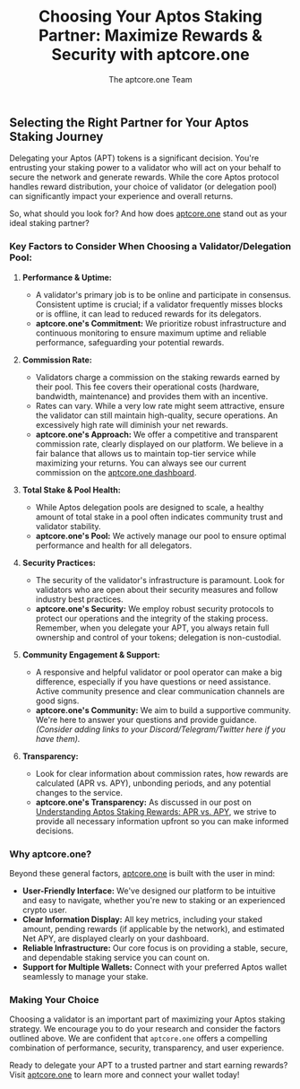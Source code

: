 ﻿---
title: "Choosing Your Aptos Staking Partner: Maximize Rewards & Security with aptcore.one"
description: "Learn key factors for selecting a reliable Aptos (APT) validator pool to maximize your staking rewards and ensure security. Discover why aptcore.one is a trusted choice."
pubDate: "2025-05-13" # Or your desired publication date
heroImage: "/blog-assets/choosing-aptos-validator-partner.jpg" # Example image path
tags: ["Aptos", "Staking", "Validator", "Delegation Pool", "Security", "Crypto Rewards", "aptcore.one"]
author: "The aptcore.one Team"
---

## Selecting the Right Partner for Your Aptos Staking Journey

Delegating your Aptos (APT) tokens is a significant decision. You're entrusting your staking power to a validator who will act on your behalf to secure the network and generate rewards. While the core Aptos protocol handles reward distribution, your choice of validator (or delegation pool) can significantly impact your experience and overall returns.

So, what should you look for? And how does [aptcore.one](https://aptcore.one) stand out as your ideal staking partner?

### Key Factors to Consider When Choosing a Validator/Delegation Pool:

1.  **Performance & Uptime:**
    * A validator's primary job is to be online and participate in consensus. Consistent uptime is crucial; if a validator frequently misses blocks or is offline, it can lead to reduced rewards for its delegators.
    * **aptcore.one's Commitment:** We prioritize robust infrastructure and continuous monitoring to ensure maximum uptime and reliable performance, safeguarding your potential rewards.

2.  **Commission Rate:**
    * Validators charge a commission on the staking rewards earned by their pool. This fee covers their operational costs (hardware, bandwidth, maintenance) and provides them with an incentive.
    * Rates can vary. While a very low rate might seem attractive, ensure the validator can still maintain high-quality, secure operations. An excessively high rate will diminish your net rewards.
    * **aptcore.one's Approach:** We offer a competitive and transparent commission rate, clearly displayed on our platform. We believe in a fair balance that allows us to maintain top-tier service while maximizing your returns. You can always see our current commission on the [aptcore.one dashboard](https://aptcore.one).

3.  **Total Stake & Pool Health:**
    * While Aptos delegation pools are designed to scale, a healthy amount of total stake in a pool often indicates community trust and validator stability.
    * **aptcore.one's Pool:** We actively manage our pool to ensure optimal performance and health for all delegators.

4.  **Security Practices:**
    * The security of the validator's infrastructure is paramount. Look for validators who are open about their security measures and follow industry best practices.
    * **aptcore.one's Security:** We employ robust security protocols to protect our operations and the integrity of the staking process. Remember, when you delegate your APT, you always retain full ownership and control of your tokens; delegation is non-custodial.

5.  **Community Engagement & Support:**
    * A responsive and helpful validator or pool operator can make a big difference, especially if you have questions or need assistance. Active community presence and clear communication channels are good signs.
    * **aptcore.one's Community:** We aim to build a supportive community. We're here to answer your questions and provide guidance. *(Consider adding links to your Discord/Telegram/Twitter here if you have them).*

6.  **Transparency:**
    * Look for clear information about commission rates, how rewards are calculated (APR vs. APY), unbonding periods, and any potential changes to the service.
    * **aptcore.one's Transparency:** As discussed in our post on [Understanding Aptos Staking Rewards: APR vs. APY](/blog/aptos-rewards-apr-apy-explained/), we strive to provide all necessary information upfront so you can make informed decisions.

### Why aptcore.one?

Beyond these general factors, [aptcore.one](https://aptcore.one) is built with the user in mind:

* **User-Friendly Interface:** We've designed our platform to be intuitive and easy to navigate, whether you're new to staking or an experienced crypto user.
* **Clear Information Display:** All key metrics, including your staked amount, pending rewards (if applicable by the network), and estimated Net APY, are displayed clearly on your dashboard.
* **Reliable Infrastructure:** Our core focus is on providing a stable, secure, and dependable staking service you can count on.
* **Support for Multiple Wallets:** Connect with your preferred Aptos wallet seamlessly to manage your stake.

### Making Your Choice

Choosing a validator is an important part of maximizing your Aptos staking strategy. We encourage you to do your research and consider the factors outlined above. We are confident that `aptcore.one` offers a compelling combination of performance, security, transparency, and user experience.

Ready to delegate your APT to a trusted partner and start earning rewards? Visit [aptcore.one](https://aptcore.one) to learn more and connect your wallet today!